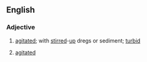 ==English==

===Adjective===
{{en-adj|head=[[roil]]ed-[[up]]}}

# {{label|en|of a liquid, e.g. wine, cider, or a spring of water}} [[agitated]]; with [[stirred]]-[[up]] dregs or sediment; [[turbid]]
# {{label|en|by analogy|of a person}} [[agitated]]